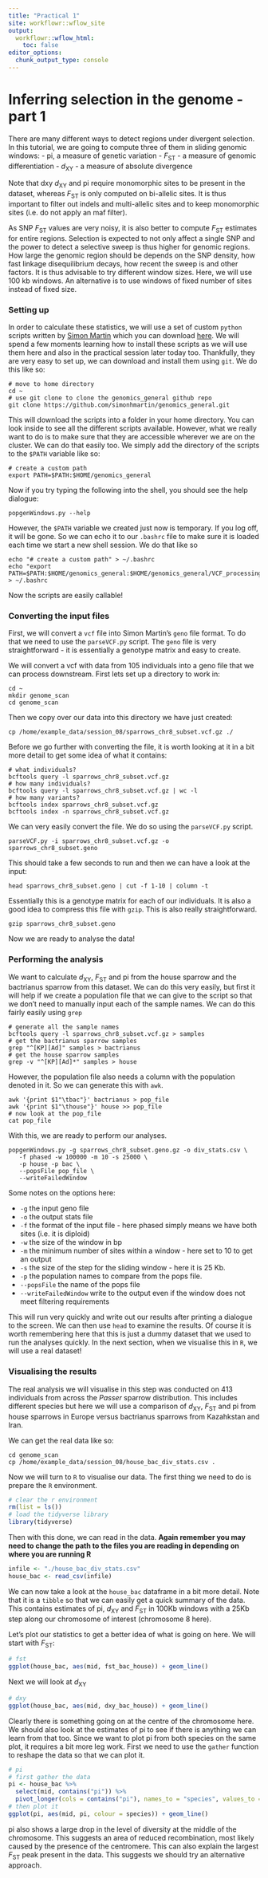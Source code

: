 ```yaml
---
title: "Practical 1"
site: workflowr::wflow_site
output:
  workflowr::wflow_html:
    toc: false
editor_options:
  chunk_output_type: console
---
```


# Inferring selection in the genome - part 1

There are many different ways to detect regions under divergent selection. In this tutorial, we are going to compute three of them in sliding genomic windows:
- pi, a measure of genetic variation
- *F*<sub>ST</sub> - a measure of genomic differentiation
- *d*<sub>XY</sub> - a measure of absolute divergence

Note that dxy *d*<sub>XY</sub> and pi require monomorphic sites to be present in the dataset, whereas  *F*<sub>ST</sub> is only computed on bi-allelic sites. It is thus important to filter out indels and multi-allelic sites and to keep monomorphic sites (i.e. do not apply an maf filter).

As SNP  *F*<sub>ST</sub> values are very noisy, it is also better to compute  *F*<sub>ST</sub> estimates for entire regions. Selection is expected to not only affect a single SNP and the power to detect a selective sweep is thus higher for genomic regions. How large the genomic region should be depends on the SNP density, how fast linkage disequilibrium decays, how recent the sweep is and other factors. It is thus advisable to try different window sizes. Here, we will use 100 kb windows. An alternative is to use windows of fixed number of sites instead of fixed size.

### Setting up

In order to calculate these statistics, we will use a set of custom `python` scripts written by [Simon Martin](https://simonmartinlab.org/) which you can download [here](https://github.com/simonhmartin/genomics_general). We will spend a few moments learning how to install these scripts as we will use them here and also in the practical session later today too. Thankfully, they are very easy to set up, we can download and install them using `git`. We do this like so:

```shell
# move to home directory
cd ~
# use git clone to clone the genomics_general github repo
git clone https://github.com/simonhmartin/genomics_general.git
```

This will download the scripts into a folder in your home directory. You can look inside to see all the different scripts available. However, what we really want to do is to make sure that they are accessible wherever we are on the cluster. We can do that easily too. We simply add the directory of the scripts to the `$PATH` variable like so:

```shell
# create a custom path
export PATH=$PATH:$HOME/genomics_general
```

Now if you try typing the following into the shell, you should see the help dialogue:

```shell
popgenWindows.py --help
```

However, the `$PATH` variable we created just now is temporary. If you log off, it will be gone. So we can echo it to our `.bashrc` file to make sure it is loaded each time we start a new shell session. We do that like so

```shell
echo "# create a custom path" > ~/.bashrc
echo "export PATH=$PATH:$HOME/genomics_general:$HOME/genomics_general/VCF_processing" > ~/.bashrc
```

Now the scripts are easily callable!

### Converting the input files

First, we will convert a `vcf` file into Simon Martin's `geno` file format. To do that we need to use the `parseVCF.py` script. The `geno` file is very straightforward - it is essentially a genotype matrix and easy to create.

We will convert a vcf with data from 105 individuals into a geno file that we can process downstream. First lets set up a directory to work in:

```shell
cd ~
mkdir genome_scan
cd genome_scan
```
Then we copy over our data into this directory we have just created:

```shell
cp /home/example_data/session_08/sparrows_chr8_subset.vcf.gz ./
```
Before we go further with converting the file, it is worth looking at it in a bit more detail to get some idea of what it contains:

```shell
# what individuals?
bcftools query -l sparrows_chr8_subset.vcf.gz
# how many individuals?
bcftools query -l sparrows_chr8_subset.vcf.gz | wc -l
# how many variants?
bcftools index sparrows_chr8_subset.vcf.gz
bcftools index -n sparrows_chr8_subset.vcf.gz
```

We can very easily convert the file. We do so using the `parseVCF.py` script.

```shell
parseVCF.py -i sparrows_chr8_subset.vcf.gz -o sparrows_chr8_subset.geno
```

This should take a few seconds to run and then we can have a look at the input:

```shell
head sparrows_chr8_subset.geno | cut -f 1-10 | column -t
```

Essentially this is a genotype matrix for each of our individuals. It is also a good idea to compress this file with `gzip`. This is also really straightforward.

```shell
gzip sparrows_chr8_subset.geno
```

Now we are ready to analyse the data!

### Performing the analysis

We want to calculate *d*<sub>XY</sub>, *F*<sub>ST</sub> and pi from the house sparrow and the bactrianus sparrow from this dataset. We can do this very easily, but first it will help if we create a population file that we can give to the script so that we don't need to manually input each of the sample names. We can do this fairly easily using `grep`

```shell
# generate all the sample names
bcftools query -l sparrows_chr8_subset.vcf.gz > samples
# get the bactrianus sparrow samples
grep "^[KP][Ad]" samples > bactrianus
# get the house sparrow samples
grep -v "^[KP][Ad]*" samples > house
```

However, the population file also needs a column with the population denoted in it. So we can generate this with `awk`.

```shell
awk '{print $1"\tbac"}' bactrianus > pop_file
awk '{print $1"\thouse"}' house >> pop_file
# now look at the pop_file
cat pop_file
```

With this, we are ready to perform our analyses.

```shell
popgenWindows.py -g sparrows_chr8_subset.geno.gz -o div_stats.csv \
   -f phased -w 100000 -m 10 -s 25000 \
   -p house -p bac \
   --popsFile pop_file \
   --writeFailedWindow
```
Some notes on the options here:

- `-g` the input geno file
- `-o` the output stats file
- `-f` the format of the input file - here phased simply means we have both sites (i.e. it is diploid)
- `-w` the size of the window in bp
- `-m` the minimum number of sites within a window - here set to 10 to get an output
- `-s` the size of the step for the sliding window - here it is 25 Kb.
- `-p` the population names to compare from the pops file.
- `--popsFile` the name of the pops file
- `--writeFailedWindow` write to the output even if the window does not meet filtering requirements

This will run very quickly and write out our results after printing a dialogue to the screen. We can then use `head` to examine the results. Of course it is worth remembering here that this is just a dummy dataset that we used to run the analyses quickly. In the next section, when we visualise this in `R`, we will use a real dataset!

### Visualising the results

The real analysis we will visualise in this step was conducted on 413 individuals from across the *Passer* sparrow distribution. This includes different species but here we will use a comparison of *d*<sub>XY</sub>, *F*<sub>ST</sub> and pi from house sparrows in Europe versus bactrianus sparrows from Kazahkstan and Iran.

We can get the real data like so:

```shell
cd genome_scan
cp /home/example_data/session_08/house_bac_div_stats.csv .
```

Now we will turn to `R` to visualise our data. The first thing we need to do is prepare the `R` environment.

```r
# clear the r environment
rm(list = ls())
# load the tidyverse library
library(tidyverse)
```

Then with this done, we can read in the data. **Again remember you may need to change the path to the files you are reading in depending on where you are running R**

```r
infile <- "./house_bac_div_stats.csv"
house_bac <- read_csv(infile)
```

We can now take a look at the `house_bac` dataframe in a bit more detail. Note that it is a `tibble` so that we can easily get a quick summary of the data. This contains estimates of pi, *d*<sub>XY</sub> and *F*<sub>ST</sub> in 100Kb windows with a 25Kb step along our chromosome of interest (chromosome 8 here).

Let's plot our statistics to get a better idea of what is going on here. We will start with *F*<sub>ST</sub>:

```r
# fst
ggplot(house_bac, aes(mid, fst_bac_house)) + geom_line()
```

Next we will look at *d*<sub>XY</sub>

```r
# dxy
ggplot(house_bac, aes(mid, dxy_bac_house)) + geom_line()
```

Clearly there is something going on at the centre of the chromosome here. We should also look at the estimates of pi to see if there is anything we can learn from that too. Since we want to plot pi from both species on the same plot, it requires a bit more leg work. First we need to use the `gather` function to reshape the data so that we can plot it.

```r
# pi
# first gather the data
pi <- house_bac %>%
  select(mid, contains("pi")) %>%
  pivot_longer(cols = contains("pi"), names_to = "species", values_to = "pi")
# then plot it
ggplot(pi, aes(mid, pi, colour = species)) + geom_line()
```

pi also shows a large drop in the level of diversity at the middle of the chromosome. This suggests an area of reduced recombination, most likely caused by the presence of the centromere. This can also explain the largest *F*<sub>ST</sub> peak present in the data. This suggests we should try an alternative approach.
